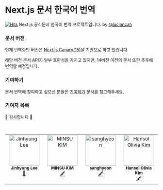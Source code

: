 # Next.js 문서 한국어 번역

[![Hits](https://hits.seeyoufarm.com/api/count/incr/badge.svg?url=https%3A%2F%2Fnextjs-ko.org&count_bg=%233D53C8&title_bg=%23555555&icon=&icon_color=%23E7E7E7&title=hits&edge_flat=false)](https://hits.seeyoufarm.com)
Next.js 공식문서 한국어 번역 프로젝트입니다. by [@luciancah](https://github.com/luciancah)

### 문서 버전

현재 번역중인 버전은 [Next.js Canary(15)](https://github.com/vercel/next.js/tree/canary/docs)을 기반으로 하고 있습니다.

해당 버전 문서 API가 일부 호환성을 가지고 있지만, 14버전 이전의 문서 또한 추후에 번역할 예정입니다.

### 기여하기

문서 번역에 참여하고 싶으신 분들은 [기여하기](/contribution) 문서를 참고해주세요.

### 기여자 목록

🥰 감사합니다 🥰

<br />

<table>
  <tbody>
    <tr>
      <td align="center" valign="top" width="14.28%">
        <a href="https://blog.luciancah.com">
          <img
            src="https://avatars.githubusercontent.com/u/8311335?v=4?s=100"
            width="100px;"
            alt="Jinhyung Lee"
          />
          <br />
          <sub>
            <b>Jinhyung Lee</b>
          </sub>
        </a>
        <br />
        <a
          href="https://github.com/luciancah/nextjs-ko/commits?author=luciancah"
          title="Documentation"
        >
          📖
        </a>
      </td>
      <td align="center" valign="top" width="14.28%">
        <a href="https://github.com/kmsu44">
          <img
            src="https://avatars.githubusercontent.com/u/45655623?v=4?s=100"
            width="100px;"
            alt="MINSU KIM"
          />
          <br />
          <sub>
            <b>MINSU KIM</b>
          </sub>
        </a>
        <br />
        <a href="#content-kmsu44" title="Content">
          🖋
        </a>
      </td>
      <td align="center" valign="top" width="14.28%">
        <a href="https://github.com/4anghyeon">
          <img
            src="https://avatars.githubusercontent.com/u/64076628?v=4?s=100"
            width="100px;"
            alt="sanghyeon"
          />
          <br />
          <sub>
            <b>sanghyeon</b>
          </sub>
        </a>
        <br />
        <a href="#content-4anghyeon" title="Content">
          🖋
        </a>
      </td>
      <td align="center" valign="top" width="14.28%">
        <a href="http://www.hansololiviakim.com">
          <img
            src="https://avatars.githubusercontent.com/u/84097192?v=4?s=100"
            width="100px;"
            alt="Hansol Olivia Kim"
          />
          <br />
          <sub>
            <b>Hansol Olivia Kim</b>
          </sub>
        </a>
        <br />
        <a href="#content-hansololiviakim" title="Content">
          🖋
        </a>
      </td>
    </tr>
  </tbody>
</table>
